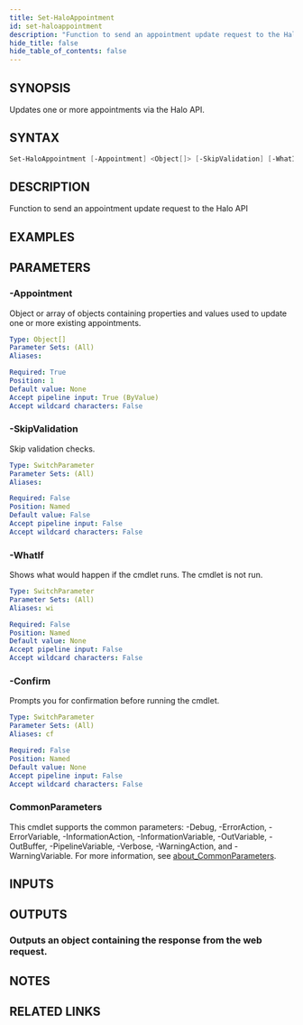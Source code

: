 ```yaml
---
title: Set-HaloAppointment
id: set-haloappointment
description: "Function to send an appointment update request to the Halo API"
hide_title: false
hide_table_of_contents: false
---
```


## SYNOPSIS

Updates one or more appointments via the Halo API.

## SYNTAX

```powershell
Set-HaloAppointment [-Appointment] <Object[]> [-SkipValidation] [-WhatIf] [-Confirm] [<CommonParameters>]
```

## DESCRIPTION

Function to send an appointment update request to the Halo API

## EXAMPLES

## PARAMETERS

### -Appointment

Object or array of objects containing properties and values used to update one or more existing appointments.

```yaml
Type: Object[]
Parameter Sets: (All)
Aliases:

Required: True
Position: 1
Default value: None
Accept pipeline input: True (ByValue)
Accept wildcard characters: False
```

### -SkipValidation

Skip validation checks.

```yaml
Type: SwitchParameter
Parameter Sets: (All)
Aliases:

Required: False
Position: Named
Default value: False
Accept pipeline input: False
Accept wildcard characters: False
```

### -WhatIf

Shows what would happen if the cmdlet runs.
The cmdlet is not run.

```yaml
Type: SwitchParameter
Parameter Sets: (All)
Aliases: wi

Required: False
Position: Named
Default value: None
Accept pipeline input: False
Accept wildcard characters: False
```

### -Confirm

Prompts you for confirmation before running the cmdlet.

```yaml
Type: SwitchParameter
Parameter Sets: (All)
Aliases: cf

Required: False
Position: Named
Default value: None
Accept pipeline input: False
Accept wildcard characters: False
```

### CommonParameters

This cmdlet supports the common parameters: -Debug, -ErrorAction, -ErrorVariable, -InformationAction, -InformationVariable, -OutVariable, -OutBuffer, -PipelineVariable, -Verbose, -WarningAction, and -WarningVariable. For more information, see [about_CommonParameters](http://go.microsoft.com/fwlink/?LinkID=113216).

## INPUTS

## OUTPUTS

### Outputs an object containing the response from the web request.

## NOTES

## RELATED LINKS
